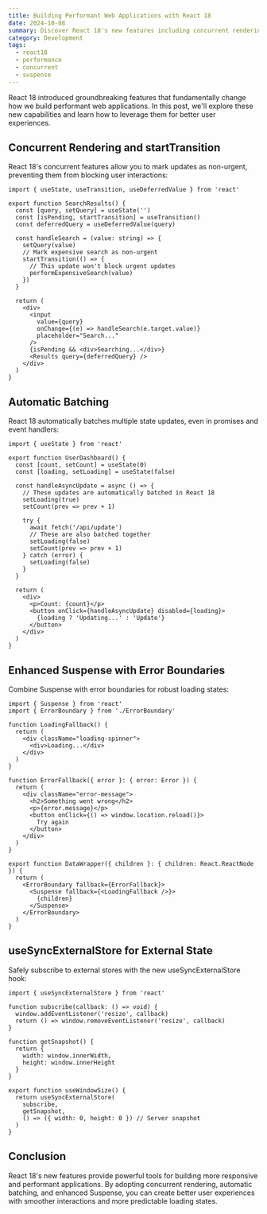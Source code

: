 ```yaml
---
title: Building Performant Web Applications with React 18
date: 2024-10-08
summary: Discover React 18's new features including concurrent rendering, automatic batching, and Suspense to build faster web applications.
category: Development
tags:
  - react18
  - performance
  - concurrent
  - suspense
---
```


React 18 introduced groundbreaking features that fundamentally change how we build performant web applications. In this post, we'll explore these new capabilities and learn how to leverage them for better user experiences.

## Concurrent Rendering and startTransition

React 18's concurrent features allow you to mark updates as non-urgent, preventing them from blocking user interactions:

```tsx path="components/SearchResults.tsx"
import { useState, useTransition, useDeferredValue } from 'react'

export function SearchResults() {
  const [query, setQuery] = useState('')
  const [isPending, startTransition] = useTransition()
  const deferredQuery = useDeferredValue(query)
  
  const handleSearch = (value: string) => {
    setQuery(value)
    // Mark expensive search as non-urgent
    startTransition(() => {
      // This update won't block urgent updates
      performExpensiveSearch(value)
    })
  }

  return (
    <div>
      <input 
        value={query}
        onChange={(e) => handleSearch(e.target.value)}
        placeholder="Search..."
      />
      {isPending && <div>Searching...</div>}
      <Results query={deferredQuery} />
    </div>
  )
}
```

## Automatic Batching

React 18 automatically batches multiple state updates, even in promises and event handlers:

```tsx path="components/UserDashboard.tsx"
import { useState } from 'react'

export function UserDashboard() {
  const [count, setCount] = useState(0)
  const [loading, setLoading] = useState(false)

  const handleAsyncUpdate = async () => {
    // These updates are automatically batched in React 18
    setLoading(true)
    setCount(prev => prev + 1)
    
    try {
      await fetch('/api/update')
      // These are also batched together
      setLoading(false)
      setCount(prev => prev + 1)
    } catch (error) {
      setLoading(false)
    }
  }

  return (
    <div>
      <p>Count: {count}</p>
      <button onClick={handleAsyncUpdate} disabled={loading}>
        {loading ? 'Updating...' : 'Update'}
      </button>
    </div>
  )
}
```

## Enhanced Suspense with Error Boundaries

Combine Suspense with error boundaries for robust loading states:

```tsx path="components/DataWrapper.tsx"
import { Suspense } from 'react'
import { ErrorBoundary } from './ErrorBoundary'

function LoadingFallback() {
  return (
    <div className="loading-spinner">
      <div>Loading...</div>
    </div>
  )
}

function ErrorFallback({ error }: { error: Error }) {
  return (
    <div className="error-message">
      <h2>Something went wrong</h2>
      <p>{error.message}</p>
      <button onClick={() => window.location.reload()}>
        Try again
      </button>
    </div>
  )
}

export function DataWrapper({ children }: { children: React.ReactNode }) {
  return (
    <ErrorBoundary fallback={ErrorFallback}>
      <Suspense fallback={<LoadingFallback />}>
        {children}
      </Suspense>
    </ErrorBoundary>
  )
}
```

## useSyncExternalStore for External State

Safely subscribe to external stores with the new useSyncExternalStore hook:

```tsx path="hooks/useWindowSize.tsx"
import { useSyncExternalStore } from 'react'

function subscribe(callback: () => void) {
  window.addEventListener('resize', callback)
  return () => window.removeEventListener('resize', callback)
}

function getSnapshot() {
  return {
    width: window.innerWidth,
    height: window.innerHeight
  }
}

export function useWindowSize() {
  return useSyncExternalStore(
    subscribe,
    getSnapshot,
    () => ({ width: 0, height: 0 }) // Server snapshot
  )
}
```

## Conclusion

React 18's new features provide powerful tools for building more responsive and performant applications. By adopting concurrent rendering, automatic batching, and enhanced Suspense, you can create better user experiences with smoother interactions and more predictable loading states.